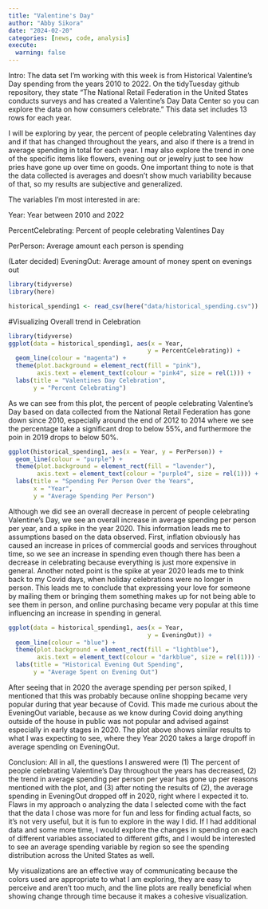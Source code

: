 ```yaml
---
title: "Valentine's Day"
author: "Abby Sikora"
date: "2024-02-20"
categories: [news, code, analysis]
execute:
  warning: false
---
```


Intro:
The data set I'm working with this week is from Historical Valentine's Day spending from the years 2010 to 2022. On the tidyTuesday github repository, they state "The National Retail Federation in the United States conducts surveys and has created a Valentine's Day Data Center so you can explore the data on how consumers celebrate." This data set includes 13 rows for each year. 

I will be exploring by year, the percent of people celebrating Valentines day and if that has changed throughout the years, and also if there is a trend in average spending in total for each year. I may also explore the trend in one of the specific items like flowers, evening out or jewelry just to see how pries have gone up over time on goods. One important thing to note is that the data collected is averages and doesn't show much variability because of that, so my results are subjective and generalized. 

The variables I'm most interested in are:

Year: Year between 2010 and 2022

PercentCelebrating: Percent of people celebrating Valentines Day

PerPerson: Average amount each person is spending

(Later decided) EveningOut: Average amount of money spent on evenings out




















```r
library(tidyverse)
library(here)

historical_spending1 <- read_csv(here("data/historical_spending.csv"))
```

#Visualizing Overall trend in Celebration

```r
library(tidyverse)
ggplot(data = historical_spending1, aes(x = Year,
                                       y = PercentCelebrating)) +
  geom_line(colour = "magenta") +
  theme(plot.background = element_rect(fill = "pink"),
        axis.text = element_text(colour = "pink4", size = rel(1))) +
  labs(title = "Valentines Day Celebration",
       y = "Percent Celebrating")
```

As we can see from this plot, the percent of people celebrating Valentine's Day based on data collected from the National Retail Federation has gone down since 2010, especially around the end of 2012 to 2014 where we see the percentage take a significant drop to below 55%, and furthermore the poin in 2019 drops to below 50%.

```r
ggplot(historical_spending1, aes(x = Year, y = PerPerson)) +
  geom_line(colour = "purple") +
  theme(plot.background = element_rect(fill = "lavender"),
        axis.text = element_text(colour = "purple4", size = rel(1))) +
  labs(title = "Spending Per Person Over the Years",
       x = "Year",
       y = "Average Spending Per Person")
```

Although we did see an overall decrease in percent of people celebrating Valentine's Day, we see an overall increase in average spending per person per year, and a spike in the year 2020. This information leads me to assumptions based on the data observed. First, inflation obviously has caused an increase in prices of commercial goods and services throughout time, so we see an increase in spending even though there has been a decrease in celebrating because everything is just more expensive in general. Another noted point is the spike at year 2020 leads me to think back to my Covid days, when holiday celebrations were no longer in person. This leads me to conclude that expressing your love for someone by mailing them or bringing them something makes up for not being able to see them in person, and online purchasing became very popular at this time influencing an increase in spending in general. 

```r
ggplot(data = historical_spending1, aes(x = Year,
                                       y = EveningOut)) +
  geom_line(colour = "blue") +
  theme(plot.background = element_rect(fill = "lightblue"),
        axis.text = element_text(colour = "darkblue", size = rel(1))) +
  labs(title = "Historical Evening Out Spending",
       y = "Average Spent on Evening Out") 
```

After seeing that in 2020 the average spending per person spiked, I mentioned that this was probably because online shopping became very popular during that year because of Covid. This made me curious about the EveningOut variable, because as we know during Covid doing anything outside of the house in public was not popular and advised against especially in early stages in 2020. The plot above shows similar results to what I was expecting to see, where they Year 2020 takes a large dropoff in average spending on EveningOut.   

Conclusion:
All in all, the questions I answered were (1) The percent of people celebrating Valentine's Day throughout the years has decreased, (2) the trend in average spending per person per year has gone up per reasons mentioned with the plot, and (3) after noting the results of (2), the average spending in EveningOut dropped off in 2020, right where I expected it to. Flaws in my approach o analyzing the data I selected come with the fact that the data I chose was more for fun and less for finding actual facts, so it's not very useful, but it is fun to explore in the way I did. If I had additional data and some more time, I would explore the changes in spending on each of different variables associated to different gifts, and I would be interested to see an average spending variable by region so see the spending distribution across the United States as well. 

My visualizations are an effective way of communicating because the colors used are appropriate to what I am exploring, they are easy to perceive and aren't too much, and the line plots are really beneficial when showing change through time because it makes a cohesive visualization. 











